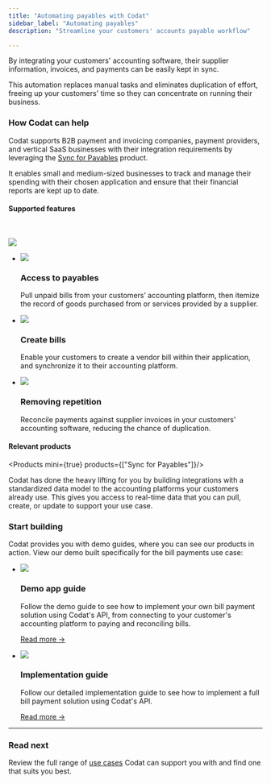 ---
title: "Automating payables with Codat"
sidebar_label: "Automating payables"
description: "Streamline your customers' accounts payable workflow"

---


By integrating your customers' accounting software, their supplier information, invoices, and payments can be easily kept in sync. 

This automation replaces manual tasks and eliminates duplication of effort, freeing up your customers' time so they can concentrate on running their business.

### How Codat can help

Codat supports B2B payment and invoicing companies, payment providers, and vertical SaaS businesses with their integration requirements by leveraging the [Sync for Payables](/payables/overview) product. 

It enables small and medium-sized businesses to track and manage their spending with their chosen application and ensure that their financial reports are kept up to date.

#### Supported features

<br />

![](/img/use-cases/summary-pages/d0c6b0b7-automating-payables.png)

<ul className="card-container col-3">
  <li className="card">
    <div class="header">
      <img src="/img/wp-icons/Coins.png" className="mini-icon" />
      <h3>Access to payables</h3>
    </div>
    <p>
      Pull unpaid bills from your customers’ accounting platform, then itemize the record of goods purchased from or services provided by a supplier.
    </p>
  </li>

  <li className="card">
    <div class="header">
      <img src="/img/wp-icons/Files.png" className="mini-icon" />
      <h3>Create bills</h3>
    </div>
    <p>
      Enable your customers to create a vendor bill within their application, and synchronize it to their accounting platform.
    </p>
  </li>

  <li className="card">
    <div class="header">
      <img src="/img/wp-icons/Graph-1.png" className="mini-icon" />
      <h3>Removing repetition</h3>
    </div>
    <p>
      Reconcile payments against supplier invoices in your customers' accounting software, reducing the chance of duplication.
    </p>
  </li>


</ul>



#### Relevant products

<Products mini={true} products={["Sync for Payables"]}/>
<br/>

Codat has done the heavy lifting for you by building integrations with a standardized data model to the accounting platforms your customers already use. This gives you access to real-time data that you can pull, create, or update to support your use case.

### Start building

Codat provides you with demo guides, where you can see our products in action. View our demo built specifically for the bill payments use case:

<ul className="card-container">
  <li className="card">
    <div className="header">
      <img
        src="/img/wp-icons/Binoculars.png"
        className="mini-icon"
      />
      <h3>Demo app guide</h3>
    </div>
    <p>
      Follow the demo guide to see how to implement your own bill payment solution using Codat's API, from connecting to your customer's accounting platform to paying and reconciling bills.
    </p>
    <p>
      <a href="/payables/guides/bill-pay/introduction">Read more →</a>
    </p>
  </li>
  <li className="card">
    <div className="header">
      <img
        src="/img/wp-icons/Financial-Services.png"
        className="mini-icon"
      />
      <h3>Implementation guide</h3>
    </div>
    <p>
      Follow our detailed implementation guide to see how to implement a full bill payment solution using Codat's API.
    </p>
    <p>
      <a href="/usecases/bill-pay/overview">Read more →</a>
    </p>
  </li>
</ul>

---

### Read next

Review the full range of [use cases](/usecases/overview) Codat can support you with and find one that suits you best.
